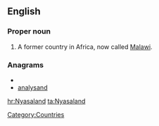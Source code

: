 ==English==
{{wikipedia}}
===Proper noun===
{{en-proper noun|sg=[[French]] [[Sudan]]}}

# A former country in Africa, now called [[Malawi]].

===Anagrams===
* {{alphagram|aaadlnnsy}}
* [[analysand#English|analysand]]


[[Category:Countries]]

[[hr:Nyasaland]]
[[ta:Nyasaland]]